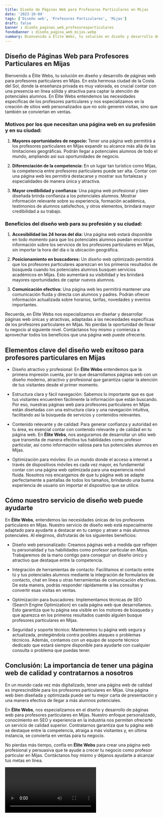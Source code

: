 ```yaml
---
title: Diseño de Páginas Web para Profesores Particulares en Mijas
date: '2023-10-04'
tags: ['Diseño web', 'Profesores Particulares', 'Mijas']
draft: false
banner : diseño_paginas_web_profesoresparticulares
fondoBanner : diseño_pagina_web_mijas.webp
summary: Bienvenido a Élite Webs, tu solución en diseño y desarrollo de páginas web para profesores particulares en Mijas. En esta hermosa ciudad de la Costa del Sol, donde la enseñanza privada es muy valorada, es crucial contar con una presencia en línea sólida y atractiva para captar la atención de potenciales alumnos. En Élite Webs entendemos las necesidades específicas de los profesores particulares y nos especializamos en la creación de sitios web personalizados que no solo generen visitas, sino que también se conviertan en ventas.
---
```


## Diseño de Páginas Web para Profesores Particulares en Mijas

Bienvenido a Élite Webs, tu solución en diseño y desarrollo de páginas web para profesores particulares en Mijas. En esta hermosa ciudad de la Costa del Sol, donde la enseñanza privada es muy valorada, es crucial contar con una presencia en línea sólida y atractiva para captar la atención de potenciales alumnos. En Élite Webs entendemos las necesidades específicas de los profesores particulares y nos especializamos en la creación de sitios web personalizados que no solo generen visitas, sino que también se conviertan en ventas.

### Motivos por los que necesitan una página web en su profesión y en su ciudad:

1. **Mayores oportunidades de negocio:** Tener una página web permitirá a los profesores particulares en Mijas expandir su alcance más allá de las limitaciones geográficas. Podrán llegar a potenciales alumnos de todo el mundo, ampliando así sus oportunidades de negocio.

2. **Diferenciación de la competencia:** En un lugar tan turístico como Mijas, la competencia entre profesores particulares puede ser alta. Contar con una página web les permitirá destacarse y mostrar sus fortalezas y especialidades de manera única y atractiva.

3. **Mayor credibilidad y confianza:** Una página web profesional y bien diseñada brinda confianza a los potenciales alumnos. Mostrar información relevante sobre su experiencia, formación académica, testimonios de alumnos satisfechos, y otros elementos, brindará mayor credibilidad a su trabajo.

### Beneficios del diseño web para su profesión y su ciudad:

1. **Accesibilidad las 24 horas del día:** Una página web estará disponible en todo momento para que los potenciales alumnos puedan encontrar información sobre los servicios de los profesores particulares en Mijas, sin importar la hora del día o la ubicación geográfica.

2. **Posicionamiento en buscadores:** Un diseño web optimizado permitirá que los profesores particulares aparezcan en los primeros resultados de búsqueda cuando los potenciales alumnos busquen servicios académicos en Mijas. Esto aumentará su visibilidad y les brindará mayores oportunidades de captar nuevos alumnos.

3. **Comunicación efectiva:** Una página web les permitirá mantener una comunicación fluida y directa con alumnos y padres. Podrán ofrecer información actualizada sobre horarios, tarifas, novedades y eventos importantes.

Recuerda, en Élite Webs nos especializamos en diseñar y desarrollar páginas web únicas y atractivas, adaptadas a las necesidades específicas de los profesores particulares en Mijas. No pierdas la oportunidad de llevar tu negocio al siguiente nivel. Contáctanos hoy mismo y comienza a aprovechar todos los beneficios que una página web puede ofrecerte.

<GifSeo />

<Cta />

## Elementos clave del diseño web exitoso para profesores particulares en Mijas

- Diseño atractivo y profesional: En **Élite Webs** entendemos que la primera impresión cuenta, por lo que desarrollamos páginas web con un diseño moderno, atractivo y profesional que garantiza captar la atención de tus visitantes desde el primer momento.

- Estructura clara y fácil navegación: Sabemos lo importante que es que tus visitantes encuentren fácilmente la información que están buscando. Por eso, nuestras páginas web para profesores particulares en Mijas están diseñadas con una estructura clara y una navegación intuitiva, facilitando así la búsqueda de servicios y contenidos relevantes.

- Contenido relevante y de calidad: Para generar confianza y autoridad en tu área, es esencial contar con contenido relevante y de calidad en tu página web. En **Élite Webs**, nos aseguramos de desarrollar un sitio web que transmita de manera efectiva tus habilidades como profesor particular, así como información valiosa para tus potenciales alumnos en Mijas.

- Optimización para móviles: En un mundo donde el acceso a internet a través de dispositivos móviles es cada vez mayor, es fundamental contar con una página web optimizada para una experiencia móvil fluida. Nosotros nos encargamos de que tu página web se adapte perfectamente a pantallas de todos los tamaños, brindando una buena experiencia de usuario sin importar el dispositivo que se utilice.

## Cómo nuestro servicio de diseño web puede ayudarte

En **Élite Webs**, entendemos las necesidades únicas de los profesores particulares en Mijas. Nuestro servicio de diseño web está especialmente adaptado para ayudarte a destacar en tu campo y atraer a más alumnos potenciales. Al elegirnos, disfrutarás de los siguientes beneficios:

- Diseño web personalizado: Creamos páginas web a medida que reflejen tu personalidad y tus habilidades como profesor particular en Mijas. Trabajaremos de la mano contigo para conseguir un diseño único y atractivo que destaque entre la competencia.

- Integración de herramientas de contacto: Facilitamos el contacto entre tú y tus potenciales alumnos mediante la integración de formularios de contacto, chat en línea u otras herramientas de comunicación efectivas. De esta manera, podrás responder rápidamente a las consultas y convertir esas visitas en ventas.

- Optimización para buscadores: Implementamos técnicas de SEO (Search Engine Optimization) en cada página web que desarrollamos. Esto garantiza que tu página sea visible en los motores de búsqueda y que aparezca en los primeros resultados cuando alguien busque profesores particulares en Mijas.

- Seguridad y soporte técnico: Mantenemos tu página web segura y actualizada, protegiéndola contra posibles ataques o problemas técnicos. Además, contamos con un equipo de soporte técnico dedicado que estará siempre disponible para ayudarte con cualquier consulta o problema que puedas tener.

## Conclusión: La importancia de tener una página web de calidad y contratarnos a nosotros

En un mundo cada vez más digitalizado, tener una página web de calidad es imprescindible para los profesores particulares en Mijas. Una página web bien diseñada y optimizada puede ser tu mejor carta de presentación y una manera efectiva de llegar a más alumnos potenciales.

En **Élite Webs**, nos especializamos en el diseño y desarrollo de páginas web para profesores particulares en Mijas. Nuestro enfoque personalizado, conocimiento en SEO y experiencia en la industria nos permiten ofrecerte un servicio de calidad superior. Contratarnos garantiza que tu página web se destaque entre la competencia, atraiga a más visitantes y, en última instancia, se convierta en ventas para tu negocio.

No pierdas más tiempo, confía en **Élite Webs** para crear una página web profesional y persuasiva que te ayude a crecer tu negocio como profesor particular en Mijas. Contáctanos hoy mismo y déjanos ayudarte a alcanzar tus metas en línea.

<Video />

<CtaBot job='Profesores Particulares' city='Mijas'/>

<Gmaps query='Mijas+españa+maps' />